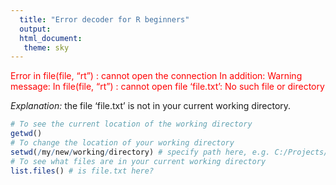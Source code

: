 ```yaml
---
  title: "Error decoder for R beginners"
  output:
  html_document:
   theme: sky
---
```

  
<font color="red"> Error in file(file, "rt") : cannot open the connection In addition: Warning message: In file(file, "rt") : cannot open file 'file.txt': No such file or directory</font><p>

*Explanation:* the file 'file.txt' is not in your current working directory.<p>

```r
# To see the current location of the working directory
getwd()
# To change the location of your working directory
setwd(/my/new/working/directory) # specify path here, e.g. C:/Projects/OFP-data
# To see what files are in your current working directory
list.files() # is file.txt here?
```